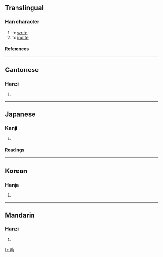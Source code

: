 ==Translingual==
===Han character===
{{Han char|rn=85|rad=水|as=05|sn=8|four=3412<sub>7</sub>|canj=水弓中尸 (ENLS)}}
# to [[write]]
# to [[indite]]
====References====
{{Han ref|kx=0616.040|dkj=17283|dj=1009.180|hdz=31576.010|uh=6CD0|ud=27856|bh=CCF8|bd=52472}}

----
==Cantonese==
===Hanzi===
{{yue-hanzi|jyut=|y=lak6}}
# {{defn|Cantonese}}

----
==Japanese==
===Kanji===
{{ja-kanji|grade=|rs=水05}}
# {{defn|Japanese}} 
====Readings====
{{ja-readings|on=[[りょく]] (ryoku)|kun=[[ふみ]] (fumi)}}

----
==Korean==
===Hanja===
{{ko-hanja|hangeul=륵>늑|eumhun=|rv=reuk>neuk|mr=rŭk>nŭk|y=luk>nuk}}
# {{defn|Korean}}

----
==Mandarin==
===Hanzi===
{{cmn-hanzi|pin=[[lè]] (le4)|wg=le<sup>4</sup>}}
# {{defn|Mandarin}}

[[fr:泐]]